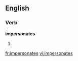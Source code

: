 
==English==

===Verb===
'''impersonates'''

# {{third-person singular of|[[impersonate]]}}

[[fr:impersonates]]
[[vi:impersonates]]